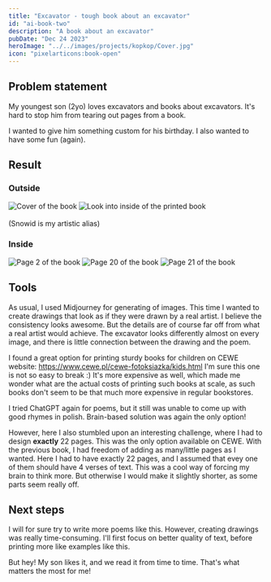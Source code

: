 ```yaml
---
title: "Excavator - tough book about an excavator"
id: "ai-book-two"
description: "A book about an excavator"
pubDate: "Dec 24 2023"
heroImage: "../../images/projects/kopkop/Cover.jpg"
icon: "pixelarticons:book-open"
---
```



## Problem statement

My youngest son (2yo) loves excavators and books about excavators. It's hard to stop him from tearing out pages from a book.

I wanted to give him something custom for his birthday. I also wanted to have some fun (again).
## Result

### Outside
<div class="flex flex-col md:flex-row justify-center items-center ml-1 mb-1 gap-1">
    <Image src={Cover} alt="Cover of the book" width={300} class="border-4 border-black" />
    <Image src={Inside} alt="Look into inside of the printed book" width={300} class="border-4 border-black" />
</div>
<br/>
(Snowid is my artistic alias)

### Inside

<div class="grid grid-cols-2 gap-4 sm:grid-cols-3 md:gap-6 xl:gap-8 my-4">
    <Image src={Page2} alt="Page 2 of the book" width={300} class="border-4 border-black" />
    <Image src={Page20} alt="Page 20 of the book" width={300} class="border-4 border-black" />
    <Image src={Page21} alt="Page 21 of the book" width={300} class="border-4 border-black" />
</div>

## Tools

As usual, I used Midjourney for generating of images. This time I wanted to create drawings that look as if
they were drawn by a real artist. I believe the consistency looks awesome. But the details are of course
far off from what a real artist would achieve. The excavator looks differently almost on every image, and
there is little connection between the drawing and the poem.

I found a great option for printing sturdy books for children on CEWE website: https://www.cewe.pl/cewe-fotoksiazka/kids.html
I'm sure this one is not so easy to break :) It's more expensive as well, which made me wonder what are 
the actual costs of printing such books at scale, as such books don't seem to be that much more expensive
in regular bookstores.

I tried ChatGPT again for poems, but it still was unable to come up with good rhymes in polish. Brain-based
solution was again the only option!

However, here I also stumbled upon an interesting challenge, where I had to design **exactly** 22 pages.
This was the only option available on CEWE. With the previous book, I had freedom of adding as many/little
pages as I wanted. Here I had to have exactly 22 pages, and I assumed that evey one of them should have 4
verses of text. This was a cool way of forcing my brain to think more. But otherwise I would make it slightly
shorter, as some parts seem really off.


## Next steps

I will for sure try to write more poems like this. However, creating drawings was really time-consuming.
I'll first focus on better quality of text, before printing more like examples like this.

But hey! My son likes it, and we read it from time to time. That's what matters the most for me!